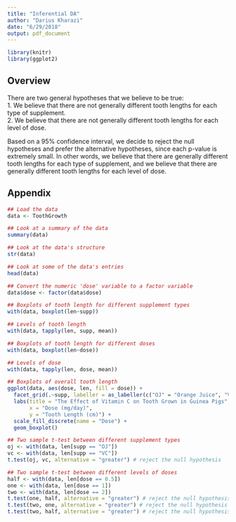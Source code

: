 ```yaml
---
title: "Inferential DA"
author: "Darius Kharazi"
date: "6/29/2018"
output: pdf_document
---
```


```r
library(knitr)
library(ggplot2)
```

## Overview

There are two general hypotheses that we believe to be true:    
1. We believe that there are not generally different tooth lengths for each type of supplement.    
2. We believe that there are not generally different tooth lengths for each level of dose. 
    
Based on a 95% confidence interval, we decide to reject the null hypotheses and prefer the alternative hypotheses, since each p-value is extremely small. In other words, we believe that there are generally different tooth lengths for each type of supplement, and we believe that there are generally different tooth lengths for each level of dose.

## Appendix

```r
## Load the data
data <- ToothGrowth

## Look at a summary of the data
summary(data)

## Look at the data's structure
str(data)

## Look at some of the data's entries
head(data)

## Convert the numeric 'dose' variable to a factor variable
data$dose <- factor(data$dose)

## Boxplots of tooth length for different supplement types
with(data, boxplot(len~supp))

## Levels of tooth length
with(data, tapply(len, supp, mean))

## Boxplots of tooth length for different doses
with(data, boxplot(len~dose))

## Levels of dose
with(data, tapply(len, dose, mean))

## Boxplots of overall tooth length
ggplot(data, aes(dose, len, fill = dose)) +
  facet_grid(.~supp, labeller = as_labeller(c("OJ" = "Orange Juice", "VC" = "Ascorbic Acid"))) +
  labs(title = "The Effect of Vitamin C on Tooth Grown in Guinea Pigs",
       x = "Dose (mg/day)",
       y = "Tooth Length (cm)") +
  scale_fill_discrete(name = "Dose") +
  geom_boxplot()

## Two sample t-test between different supplement types
oj <- with(data, len[supp == "OJ"])
vc <- with(data, len[supp == "VC"])
t.test(oj, vc, alternative = "greater") # reject the null hypothesis

## Two sample t-test between different levels of doses
half <- with(data, len[dose == 0.5])
one <- with(data, len[dose == 1])
two <- with(data, len[dose == 2])
t.test(one, half, alternative = "greater") # reject the null hypothesis
t.test(two, one, alternative = "greater") # reject the null hypothesis
t.test(two, half, alternative = "greater") # reject the null hypothesis
```
